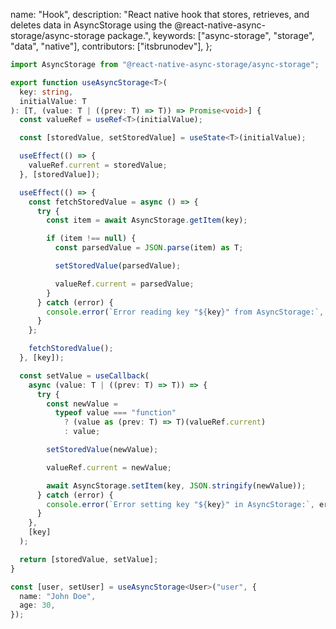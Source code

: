   name: "Hook",
  description: "React native hook that stores, retrieves, and deletes data in AsyncStorage using the @react-native-async-storage/async-storage package.",
  keywords: ["async-storage", "storage", "data", "native"],
  contributors: ["itsbrunodev"],
};

```typescript
import AsyncStorage from "@react-native-async-storage/async-storage";

export function useAsyncStorage<T>(
  key: string,
  initialValue: T
): [T, (value: T | ((prev: T) => T)) => Promise<void>] {
  const valueRef = useRef<T>(initialValue);

  const [storedValue, setStoredValue] = useState<T>(initialValue);

  useEffect(() => {
    valueRef.current = storedValue;
  }, [storedValue]);

  useEffect(() => {
    const fetchStoredValue = async () => {
      try {
        const item = await AsyncStorage.getItem(key);

        if (item !== null) {
          const parsedValue = JSON.parse(item) as T;

          setStoredValue(parsedValue);

          valueRef.current = parsedValue;
        }
      } catch (error) {
        console.error(`Error reading key "${key}" from AsyncStorage:`, error);
      }
    };

    fetchStoredValue();
  }, [key]);

  const setValue = useCallback(
    async (value: T | ((prev: T) => T)) => {
      try {
        const newValue =
          typeof value === "function"
            ? (value as (prev: T) => T)(valueRef.current)
            : value;

        setStoredValue(newValue);

        valueRef.current = newValue;

        await AsyncStorage.setItem(key, JSON.stringify(newValue));
      } catch (error) {
        console.error(`Error setting key "${key}" in AsyncStorage:`, error);
      }
    },
    [key]
  );

  return [storedValue, setValue];
}
```

```typescript
const [user, setUser] = useAsyncStorage<User>("user", {
  name: "John Doe",
  age: 30,
});
```
